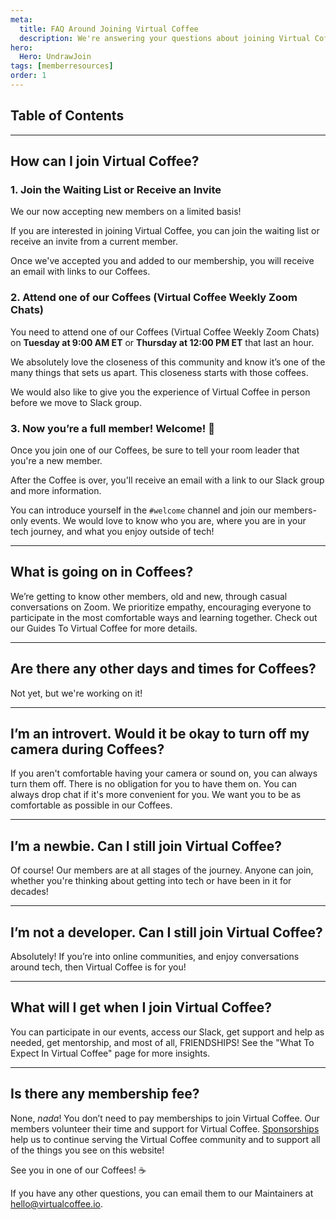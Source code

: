 ```yaml
---
meta:
  title: FAQ Around Joining Virtual Coffee
  description: We're answering your questions about joining Virtual Coffee!
hero:
  Hero: UndrawJoin
tags: [memberresources]
order: 1
---
```



## Table of Contents

<TextContainer>

---

## How can I join Virtual Coffee?

### 1. Join the Waiting List or Receive an Invite

<LeadText>

We our now accepting new members on a limited basis!

</LeadText>

If you are interested in joining Virtual Coffee, you can <Link to="/join">join the waiting list</Link> or receive an invite from a current member.

Once we've accepted you and added to our membership, you will receive an email with links to our Coffees.

### 2. Attend one of our Coffees (Virtual Coffee Weekly Zoom Chats)

<LeadText>

You need to attend one of our <Link to="/resources/virtual-coffee-handbook/guides-to-virtual-coffee/what-to-expect-in-virtual-coffee#coffees-virtual-coffee-weekly-zoom-chats">Coffees (Virtual Coffee Weekly Zoom Chats)</Link> on **Tuesday at 9:00 AM ET** or **Thursday at 12:00 PM ET** that last an hour.

</LeadText>

We absolutely love the closeness of this community and know it’s one of the many things that sets us apart. This closeness starts with those coffees.

We would also like to give you the experience of Virtual Coffee in person before we move to Slack group.

### 3. Now you’re a full member! Welcome! 👋

Once you join one of our Coffees, be sure to tell your room leader that you're a new member.

After the Coffee is over, you'll receive an email with a link to our Slack group and more information.

You can introduce yourself in the `#welcome` channel and join our members-only events. We would love to know who you are, where you are in your tech journey, and what you enjoy outside of tech!

---

## What is going on in Coffees?

We’re getting to know other members, old and new, through casual conversations on Zoom. We prioritize empathy, encouraging everyone to participate in the most comfortable ways and learning together. Check out our <Link to="/resources/virtual-coffee-handbook/guides-to-virtual-coffee/">Guides To Virtual Coffee</Link> for more details.

---

## Are there any other days and times for Coffees?

Not yet, but we're working on it!

---

## I’m an introvert. Would it be okay to turn off my camera during Coffees?

If you aren't comfortable having your camera or sound on, you can always turn them off. There is no obligation for you to have them on. You can always drop chat if it's more convenient for you. We want you to be as comfortable as possible in our Coffees.

---

## I’m a newbie. Can I still join Virtual Coffee?

Of course! Our members are at all stages of the journey. Anyone can join, whether you're thinking about getting into tech or have been in it for decades!

---

## I’m not a developer. Can I still join Virtual Coffee?

Absolutely! If you’re into online communities, and enjoy conversations around tech, then Virtual Coffee is for you!

---

## What will I get when I join Virtual Coffee?

You can participate in our <Link to="/events">events</Link>, access our Slack, get support and help as needed, get mentorship, and most of all, FRIENDSHIPS!
See the "<Link to="/resources/virtual-coffee-handbook/guides-to-virtual-coffee/what-to-expect-in-virtual-coffee">What To Expect In Virtual Coffee</Link>" page for more insights.

---

## Is there any membership fee?

None, _nada_! You don’t need to pay memberships to join Virtual Coffee.
Our members volunteer their time and support for Virtual Coffee.
[Sponsorships](https://github.com/sponsors/Virtual-Coffee) help us to continue serving the Virtual Coffee community and to support all of the things you see on this website!

</TextContainer>

<TextContainer background="light">

See you in one of our Coffees! ☕

If you have any other questions, you can email them to our Maintainers at hello@virtualcoffee.io.

</TextContainer>
